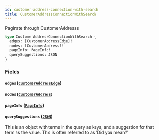 ```yaml
---
id: customer-address-connection-with-search
title: CustomerAddressConnectionWithSearch
---
```



Paginate through CustomerAddresss


```graphql
type CustomerAddressConnectionWithSearch {
  edges: [CustomerAddressEdge]!
  nodes: [CustomerAddress]!
  pageInfo: PageInfo!
  querySuggestions: JSON
}
```


### Fields

#### `edges` ([`CustomerAddressEdge`](/developers/demandhq-apis/demand-api/graphql/reference/objects/customer-address-edge))




#### `nodes` ([`CustomerAddress`](/developers/demandhq-apis/demand-api/graphql/reference/objects/customer-address))




#### `pageInfo` ([`PageInfo`](/developers/demandhq-apis/demand-api/graphql/reference/objects/page-info))




#### `querySuggestions` ([`JSON`](/developers/demandhq-apis/demand-api/graphql/reference/scalars/json))

This is an object with terms in the query as keys, and a suggestion for that
term as the value. This is often referred to as 'Did you mean?'




